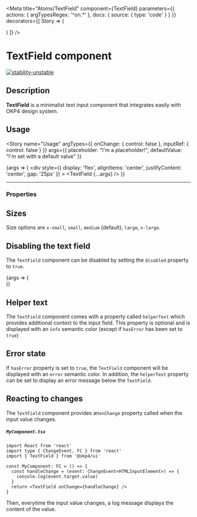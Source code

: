 
<Meta
  title="Atoms/TextField"
  component={TextField}
  parameters={{
    actions: {
      argTypesRegex: '^on.*'
    },
    docs: {
      source: {
        type: 'code'
      }
    }
  }}
  decorators={[
    Story => (
      <ThemeProvider>
        <div className="component-story-main">
          <ThemeSwitcher />
          <Story />
        </div>
      </ThemeProvider>
    )
  ]}
/>

# TextField component

[![stability-unstable](https://img.shields.io/badge/stability-unstable-yellow.svg)](https://github.com/emersion/stability-badges#unstable)

## Description

**TextField** is a minimalist text input component that integrates easily with OKP4 design system.

## Usage

<Story
  name="Usage"
  argTypes={{
    onChange: {
      control: false
    },
    inputRef: {
      control: false
    }
  }}
  args={{
    placeholder: "I'm a placeholder!",
    defaultValue: "I'm set with a default value"
  }}
>
  {args => (
    <div
      style={{
        display: 'flex',
        alignItems: 'center',
        justifyContent: 'center',
        gap: '25px'
      }}
    >
      <TextField {...args} />
    </div>
  )}
</Story>

---

### Properties

<ArgsTable story="Usage" />

## Sizes

Size options are `x-small`, `small`, `medium` (default), `large`, `x-large`.

<Canvas isColumn>
  <Story name="Sizes">
    <div
      style={{
        display: 'flex',
        flexDirection: 'column',
        gap: '10px',
        alignItems: 'center'
      }}
    >
      <TextField size="x-small" placeholder="x-small" />
      <TextField size="small" placeholder="small" />
      <TextField size="medium" placeholder="medium" />
      <TextField size="large" placeholder="large" />
      <TextField size="x-large" placeholder="x-large" />
    </div>
  </Story>
</Canvas>

## Disabling the text field

The `TextField` component can be disabled by setting the `disabled` property to `true`.

<Canvas isColumn>
  <Story name="Disabled">
    {args => (
      <div style={{ display: 'flex', flexDirection: 'column', alignItems: 'center' }}>
        <TextField disabled defaultValue="This text field is disabled" {...args} />
      </div>
    )}
  </Story>
</Canvas>

## Helper text

The `TextField` component comes with a property called `helperText` which provides additional context to the input field.
This property is optional and is displayed with an `info` semantic color (except if `hasError` has been set to `true`)

<Canvas isColumn>
  <Story name="Helper text">
    <div style={{ display: 'flex', flexDirection: 'column', alignItems: 'center' }}>
      <TextField
        disabled
        helperText="Phone number must begin with +33"
        placeholder="Phone number"
      />
    </div>
  </Story>
</Canvas>

## Error state

If `hasError` property is set to `true`, the `TextField` component will be displayed with an `error` semantic color.
In addition, the `helperText` property can be set to display an error message below the `TextField`.

<Canvas isColumn>
  <Story name="Error state">
    <div style={{ display: 'flex', flexDirection: 'column', alignItems: 'center' }}>
      <TextField
        defaultValue="My phone is broken"
        disabled
        hasError
        helperText="Please enter a valid phone number"
      />
    </div>
  </Story>
</Canvas>

## Reacting to changes

The `TextField` component provides an`onChange` property called when the input value changes.

##### **`MyComponent.tsx`**

```tsx
import React from 'react'
import type { ChangeEvent, FC } from 'react'
import { TextField } from '@okp4/ui'

const MyComponent: FC = () => {
  const handleChange = (event: ChangeEvent<HTMLInputElement>) => {
    console.log(event.target.value)
  }
  return <TextField onChange={handleChange} />
}
```

Then, everytime the input value changes, a log message displays the content of the value.
